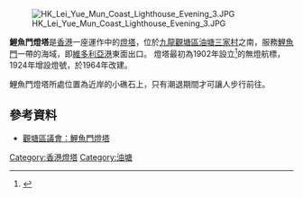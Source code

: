[[File:HK_Lei_Yue_Mun_Coast_Lighthouse_Evening_3.JPG|thumb]]

'''鯉魚門燈塔'''是[[香港|香港]]一座運作中的[[燈塔|燈塔]]，位於[[九龍|九龍]][[觀塘區|觀塘區]][[油塘|油塘]][[三家村_(九龍)|三家村]]之南，服務[[鯉魚門|鯉魚門]]一帶的海域，即[[維多利亞港|維多利亞港]]東面出口。
燈塔最初為1902年設立<ref>{{Cite web |url=https://industrialhistoryhk.org/xx-lighthouses-in-hong-kong-pre-1941-revised/ |title=存档副本 |access-date=2020-03-12 |archive-date=2021-01-29 |archive-url=https://web.archive.org/web/20210129010411/https://industrialhistoryhk.org/xx-lighthouses-in-hong-kong-pre-1941-revised/ |dead-url=no }}</ref>的無燈航標，1924年增設燈號，於1964年改建。

鯉魚門燈塔所處位置為近岸的小礁石上，只有潮退期間才可讓人步行前往。

==參考資料==
*[https://web.archive.org/web/20111028150718/http://www.kwuntong.org.hk/tc_c01.htm 觀塘區議會：鯉魚門燈塔]

[[Category:香港燈塔|Category:香港燈塔]]
[[Category:油塘|Category:油塘]]